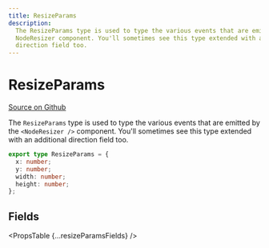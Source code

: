 ```yaml
---
title: ResizeParams
description:
  The ResizeParams type is used to type the various events that are emitted by the
  NodeResizer component. You'll sometimes see this type extended with an additional
  direction field too.
---
```



# ResizeParams

[Source on Github](https://github.com/xyflow/xyflow/blob/v11/packages/node-resizer/src/types.ts/#L4)

The `ResizeParams` type is used to type the various events that are emitted by the
`<NodeResizer />` component. You'll sometimes see this type extended with an additional
direction field too.

```ts
export type ResizeParams = {
  x: number;
  y: number;
  width: number;
  height: number;
};
```

## Fields

<PropsTable {...resizeParamsFields} />
